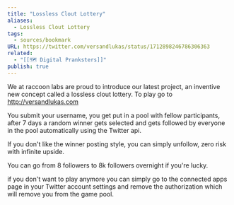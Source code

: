 ```yaml
---
title: "Lossless Clout Lottery"
aliases:
  - Lossless Clout Lottery
tags:
  - sources/bookmark
URL: https://twitter.com/versandlukas/status/1712898246786306363
related:
  - "[[🗺️ Digital Pranksters]]"
publish: true
---
```

We at raccoon labs are proud to introduce our latest project, an inventive new concept called a lossless clout lottery. To play go to http://versandlukas.com

You submit your username, you get put in a pool with fellow participants, after 7 days a random winner gets selected and gets followed by everyone in the pool automatically using the Twitter api.

If you don't like the winner posting style, you can simply unfollow, zero risk with infinite upside.

You can go from 8 followers to 8k followers overnight if you're lucky. 

if you don't want to play anymore you can simply go to the connected apps page in your Twitter account settings and remove the authorization which will remove you from the game pool.
